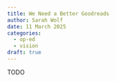 ```yaml
---
title: We Need a Better Goodreads
author: Sarah Wolf
date: 11 March 2025
categories:
  - op-ed
  - vision
draft: true
---
```


TODO